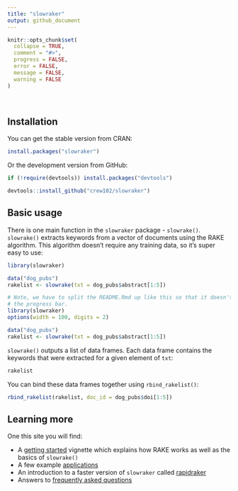 ```yaml
---
title: "slowraker"
output: github_document
---
```


```r
knitr::opts_chunk$set(
  collapse = TRUE,
  comment = "#>",
  progress = FALSE,
  error = FALSE, 
  message = FALSE,
  warning = FALSE
)
```

<br>

## Installation

You can get the stable version from CRAN:

```r
install.packages("slowraker")
```

Or the development version from GitHub:

```r
if (!require(devtools)) install.packages("devtools")

devtools::install_github("crew102/slowraker")
```

## Basic usage

There is one main function in the `slowraker` package - `slowrake()`. `slowrake()` extracts keywords from a vector of documents using the RAKE algorithm. This algorithm doesn't require any training data, so it's super easy to use:

```r
library(slowraker)

data("dog_pubs")
rakelist <- slowrake(txt = dog_pubs$abstract[1:5])
```

```r
# Note, we have to split the README.Rmd up like this so that it doesn't print 
# the progress bar.
library(slowraker)
options(width = 100, digits = 2)

data("dog_pubs")
rakelist <- slowrake(txt = dog_pubs$abstract[1:5])
```

`slowrake()` outputs a list of data frames. Each data frame contains the keywords that were extracted for a given element of `txt`:

```r
rakelist
```

You can bind these data frames together using `rbind_rakelist()`:

```r
rbind_rakelist(rakelist, doc_id = dog_pubs$doi[1:5])
```

## Learning more

One this site you will find:

* A [getting started](articles/getting-started.html) vignette which explains how RAKE works as well as the basics of `slowrake()`
* A few example [applications](articles/applications.html)
* An introduction to a faster version of `slowraker` called [rapidraker](articles/rapidraker.html)
* Answers to [frequently asked questions](articles/faqs.html)